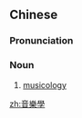 ==Chinese==
{{zh-forms|s=音乐学|type=21}}

===Pronunciation===
{{zh-pron
|m=yīnyuèxué
|cat=n
}}

===Noun===
{{zh-noun}}

# [[musicology]]

[[zh:音樂學]]
